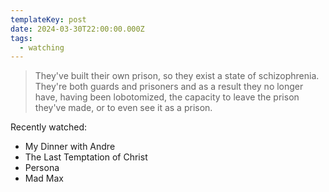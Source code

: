 ```yaml
---
templateKey: post
date: 2024-03-30T22:00:00.000Z
tags:
  - watching
---
```

> They've built their own prison, so they exist a state of schizophrenia. They're both guards and prisoners and as a result they no longer have, having been lobotomized, the capacity to leave the prison they've made, or to even see it as a prison.

Recently watched:

* My Dinner with Andre
* The Last Temptation of Christ
* Persona
* Mad Max